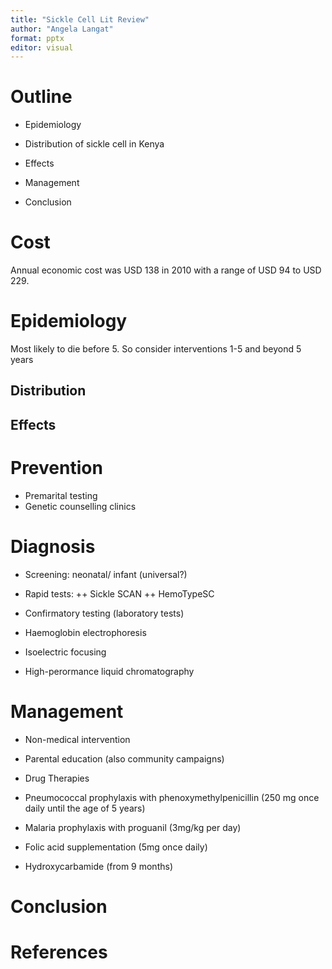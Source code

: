 ```yaml
---
title: "Sickle Cell Lit Review"
author: "Angela Langat"
format: pptx
editor: visual
---
```


# Outline

-   Epidemiology

-   Distribution of sickle cell in Kenya

-   Effects

-   Management

-   Conclusion

# Cost

Annual economic cost was USD 138 in 2010 with a range of USD 94 to USD 229.

# Epidemiology

Most likely to die before 5.
So consider interventions 1-5 and beyond 5 years

## Distribution

## Effects

# Prevention
- Premarital testing
- Genetic counselling clinics


# Diagnosis

-  Screening: neonatal/ infant (universal?)
+ Rapid tests:
++ Sickle SCAN
++ HemoTypeSC

-   Confirmatory testing (laboratory tests)
+ Haemoglobin electrophoresis
+ Isoelectric focusing
+ High-perormance liquid chromatography


# Management

-   Non-medical intervention

-   Parental education (also community campaigns)

-   Drug Therapies

-   Pneumococcal prophylaxis with phenoxymethylpenicillin (250 mg once daily until the age of 5 years)

-   Malaria prophylaxis with proguanil (3mg/kg per day)

-   Folic acid supplementation (5mg once daily)

-   Hydroxycarbamide (from 9 months)

# Conclusion


# References
